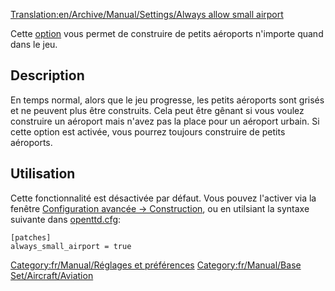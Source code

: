 [[Translation:en/Archive/Manual/Settings/Always allow small airport]]


[[Category:fr/Manual/Réglages et préférences]]
[[Category:fr/Manual/Base Set/Aircraft/Aviation]]

Cette [[fr/Archive/Manual/Settings/Options avancées|option]] vous permet de construire de petits aéroports n'importe quand dans le jeu.

== Description ==
En temps normal, alors que le jeu progresse, les petits aéroports sont grisés et ne peuvent plus être construits. Cela peut être gênant si vous voulez construire un aéroport mais n'avez pas la place pour un aéroport urbain. Si cette option est activée, vous pourrez toujours construire de petits aéroports.

== Utilisation ==
Cette fonctionnalité est désactivée par défaut. Vous pouvez l'activer via la fenêtre [[fr/Archive/Manual/Settings/Options avancées/Construction#toujours-autoriser-les-petits-aeroports|Configuration avancée -> Construction]], ou en utilsiant la syntaxe suivante dans [[fr/Archive/Manual/Settings/Openttd.cfg|openttd.cfg]]:

<pre>
[patches]
always_small_airport = true
</pre>